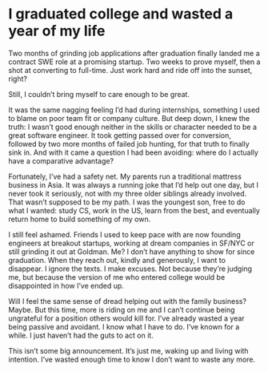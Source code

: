 
# I graduated college and wasted a year of my life

<AnimatedName />
Two months of grinding job applications after graduation finally landed me a contract
SWE role at a promising startup. Two weeks to prove myself, then a shot at converting
to full-time. Just work hard and ride off into the sunset, right?

Still, I couldn’t bring myself to care enough to be great.

It was the same nagging feeling I’d had during internships, something I used to blame on poor team fit or company culture. But deep down, I knew the truth: I wasn’t good enough neither in the skills or character needed to be a great software engineer. It took getting passed over for conversion, followed by two more months of failed job hunting, for that truth to finally sink in. And with it came a question I had been avoiding: where do I actually have a comparative advantage?

Fortunately, I’ve had a safety net. My parents run a traditional mattress business in Asia. It was always a running joke that I’d help out one day, but I never took it seriously, not with my three older siblings already involved. That wasn’t supposed to be my path. I was the youngest son, free to do what I wanted: study CS, work in the US, learn from the best, and eventually return home to build something of my own.

I still feel ashamed. Friends I used to keep pace with are now founding engineers at breakout startups, working at dream companies in SF/NYC or still grinding it out at Goldman. Me? I don’t have anything to show for since graduation. When they reach out, kindly and generously, I want to disappear. I ignore the texts. I make excuses. Not because they’re judging me, but because the version of me who entered college would be disappointed in how I’ve ended up.

Will I feel the same sense of dread helping out with the family business? Maybe. But this time, more is riding on me and I can’t continue being ungrateful for a position others would kill for. I’ve already wasted a year being passive and avoidant. I know what I have to do. I’ve known for a while. I just haven’t had the guts to act on it.

This isn’t some big announcement. It’s just me, waking up and living with intention. I’ve wasted enough time to know I don’t want to waste any more.
